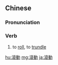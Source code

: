 {{also|滚动}}
==Chinese==
{{zh-forms|s=滚动}}

===Pronunciation===
{{zh-pron
|m=gǔndòng
|c=gwan2 dung6
|cat=v
}}

===Verb===
{{zh-verb}}

# to [[roll]], to [[trundle]]

{{zh-cat|Advanced}}

[[hu:滾動]]
[[mg:滾動]]
[[ja:滾動]]
